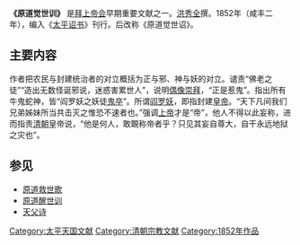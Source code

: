 '''《原道觉世训》''' 是[[拜上帝会|拜上帝会]]早期重要文献之一。[[洪秀全|洪秀全]]撰。1852年（咸丰二年），编入《[[太平诏书|太平诏书]]》刊行。后改称《原道觉世诏》。

==主要内容==
作者把农民与封建统治者的对立概括为正与邪、神与妖的对立。谴责“佛老之徒”“造出无数怪诞邪说，迷惑害累世人”，说明[[偶像崇拜|偶像崇拜]]，“正是惹鬼”。指出所有牛鬼蛇神，皆“阎罗妖之妖徒[[鬼卒|鬼卒]]”。所谓[[阎罗|阎罗妖]]，即指封建[[皇帝|皇帝]]。“天下凡间我们兄弟姊妹所当共击灭之惟恐不速者也。”强调[[上帝|上帝]]才是“帝”，他人不得以此妄称，进而指责[[清朝|清朝]]皇帝说，“他是何人，敢靦称帝者乎？只见其妄自尊大，自干永远地狱之灾也”。

==参见==
{{Wikisource|原道覺世訓}}
*[[原道救世歌|原道救世歌]]
*[[原道醒世训|原道醒世训]]
*[[天父诗|天父诗]]

[[Category:太平天国文献|Category:太平天国文献]]
[[Category:清朝宗教文献|Category:清朝宗教文献]]
[[Category:1852年作品|Category:1852年作品]]